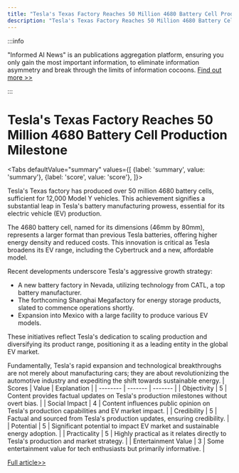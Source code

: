 ```yaml
---
title: "Tesla's Texas Factory Reaches 50 Million 4680 Battery Cell Production Milestone"
description: "Tesla's Texas Factory Reaches 50 Million 4680 Battery Cell Production Milestone"
---
```



:::info

"Informed AI News" is an publications aggregation platform, ensuring you only gain the most important information, to eliminate information asymmetry and break through the limits of information cocoons.  [Find out more >>](/docs/guides)

:::

# Tesla's Texas Factory Reaches 50 Million 4680 Battery Cell Production Milestone


<Tabs
	defaultValue="summary"
	values={[
	{label: 'summary', value: 'summary'},
	{label: 'score', value: 'score'},
]}>
<TabItem value="summary">


Tesla's Texas factory has produced over 50 million 4680 battery cells, sufficient for 12,000 Model Y vehicles. This achievement signifies a substantial leap in Tesla's battery manufacturing prowess, essential for its electric vehicle (EV) production.

The 4680 battery cell, named for its dimensions (46mm by 80mm), represents a larger format than previous Tesla batteries, offering higher energy density and reduced costs. This innovation is critical as Tesla broadens its EV range, including the Cybertruck and a new, affordable model.

Recent developments underscore Tesla's aggressive growth strategy:
- A new battery factory in Nevada, utilizing technology from CATL, a top battery manufacturer.
- The forthcoming Shanghai Megafactory for energy storage products, slated to commence operations shortly.
- Expansion into Mexico with a large facility to produce various EV models.

These initiatives reflect Tesla's dedication to scaling production and diversifying its product range, positioning it as a leading entity in the global EV market.

Fundamentally, Tesla's rapid expansion and technological breakthroughs are not merely about manufacturing cars; they are about revolutionizing the automotive industry and expediting the shift towards sustainable energy.
</TabItem>
<TabItem value="score">
	| Scores     | Value   | Explanation |
	| -------- | ------- | ------- |
	| Objectivity  | 5    | Content provides factual updates on Tesla's production milestones without overt bias.    |
	| Social Impact | 4     | Content influences public opinion on Tesla's production capabilities and EV market impact.    |
	| Credibility    | 5    | Factual and sourced from Tesla's production updates, ensuring credibility.    |
	| Potential    | 5    | Significant potential to impact EV market and sustainable energy adoption.    |
	| Practicality    | 5    | Highly practical as it relates directly to Tesla's production and market strategy.    |
	| Entertainment Value    | 3    | Some entertainment value for tech enthusiasts but primarily informative.    |
</TabItem>
</Tabs>

[Full article>>](https://readhub.cn/topic/8aBr6PLDIf7)
